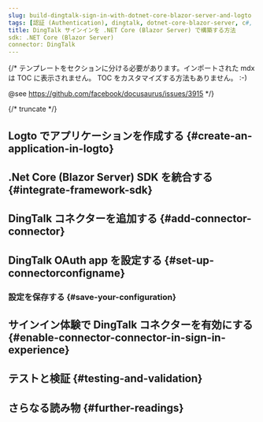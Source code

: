 ```yaml
---
slug: build-dingtalk-sign-in-with-dotnet-core-blazor-server-and-logto
tags: [認証 (Authentication), dingtalk, dotnet-core-blazor-server, c#, ソーシャルサインイン, サインイン, ログイン]
title: DingTalk サインインを .NET Core (Blazor Server) で構築する方法
sdk: .NET Core (Blazor Server)
connector: DingTalk
---
```


{/*
  テンプレートをセクションに分ける必要があります。インポートされた mdx は TOC に表示されません。
  TOC をカスタマイズする方法もありません。 :-)

  @see https://github.com/facebook/docusaurus/issues/3915
*/}




{/* truncate */}

<Intro connector={connector} sdk=".NET Core (Blazor Server)" link="https://learn.microsoft.com/en-us/aspnet/core/blazor/hosting-models?view=aspnetcore-9.0#blazor-server" />

## Logto でアプリケーションを作成する \{#create-an-application-in-logto}

<CreateApplication type="Traditional web" framework=".Net Core (Blazor Server)" />

## .Net Core (Blazor Server) SDK を統合する \{#integrate-framework-sdk}

<IntegrateSdk />

## DingTalk コネクターを追加する \{#add-connector-connector}

<AddSocialConnector connector={connector} framework=".Net Core (Blazor Server)" />

## DingTalk OAuth app を設定する \{#set-up-connectorconfigname}

<ConnectorGuide />

### 設定を保存する \{#save-your-configuration}

<SaveYourConfiguration connector={connector} />

## サインイン体験で DingTalk コネクターを有効にする \{#enable-connector-connector-in-sign-in-experience}

<EnableSocialConnector connector={connector} />

## テストと検証 \{#testing-and-validation}

<TestingAndValidation connector={connector} sdk=".NET Core (Blazor Server)" />

## さらなる読み物 \{#further-readings}

<FurtherReadings />
